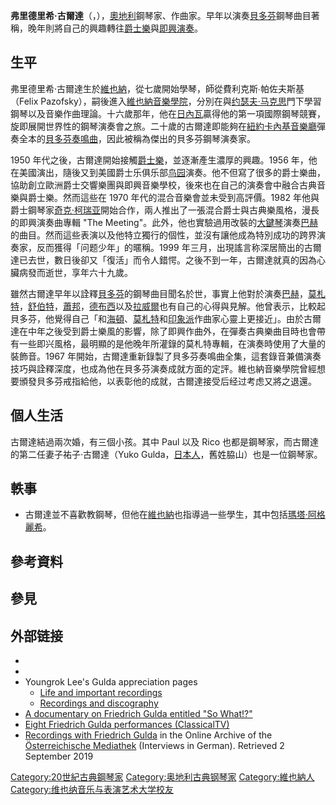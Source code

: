 {{Unreferenced|time=2022-01-13T15:46:00+00:00}}
{{NoteTA
|G1=Music
}}
{{Infobox Musician
| Name = 弗里德里希·古爾達<br>Friedrich Gulda
| Img = Friedrich Gulda.jpg
| Img_size = 
| Img_capt = 
| Landscape = 
| Background = non_vocal_instrumentalist
| Birth_name = 
| Alias = 
| School_background = 
| Born = {{birth date|1930|5|16}}
| Died = {{death date and age|2000|1|27|1930|5|16}}
| nationality   = {{AUT}}
| birth_place   = {{AUT}}[[维也纳|维也纳]]
| death_place   = {{AUT}}[[阿特湖畔施泰因巴赫|阿特湖畔施泰因巴赫]]
| alma_mater    = {{link-en|维也纳人民音乐学院|Wiener Volkskonservatorium}}<br>[[维也纳音乐与表演艺术大学|维也纳音乐学院]]
| Instrument = [[鋼琴|鋼琴]]
| Genre = [[古典音乐|古典音乐]]，[[爵士樂|爵士樂]]
| Occupation = [[鋼琴家|鋼琴家]]，[[作曲家|作曲家]]
| Years_active = 
| Label = 
| Production = 
| Associated_acts = 
| URL = [http://www.gulda.at www.gulda.at]
| Current_members = 
| Past_members = 
| Notable_instruments = 
| Blood = 
| Influences = 
}}
'''弗里德里希·古爾達'''（{{lang-de|'''Friedrich Gulda'''}}，{{bd|1930年|5月16日|2000年|1月27日}}），[[奧地利|奧地利]]鋼琴家、作曲家。早年以演奏[[貝多芬|貝多芬]]鋼琴曲目著稱，晚年則將自己的興趣轉往[[爵士樂|爵士樂]]與[[即興演奏|即興演奏]]。
== 生平 ==
弗里德里希·古爾達生於[[維也納|維也納]]，從七歲開始學琴，師從費利克斯∙帕佐夫斯基（Felix Pazofsky），嗣後進入[[维也纳音乐与表演艺术大学|維也納音樂學院]]，分別在{{link-de|布鲁诺·赛德尔霍费尔|Bruno Seidlhofer}}與[[约瑟夫·马克思|约瑟夫·马克思]]門下學習鋼琴以及音樂作曲理論。十六歲那年，他在[[日內瓦|日內瓦]]贏得他的第一項國際鋼琴競賽，旋即展開世界性的鋼琴演奏會之旅。二十歲的古爾達即能夠在[[紐約|紐約]][[卡內基音樂廳|卡內基音樂廳]]彈奏全本的[[貝多芬|貝多芬]][[奏鳴曲|奏鳴曲]]，因此被稱為傑出的貝多芬鋼琴演奏家。 

1950 年代之後，古爾達開始接觸[[爵士樂|爵士樂]]，並逐漸產生濃厚的興趣。1956 年，他在美國{{le|新港爵士音樂節|Newport Jazz Festival}}演出，隨後又到美國爵士乐俱乐部[[鸟园爵士|鸟园]]演奏。他不但寫了很多的爵士樂曲，協助創立歐洲爵士交響樂團與即興音樂學校，後來也在自己的演奏會中融合古典音樂與爵士樂。然而這些在 1970 年代的混合音樂會並未受到高評價。1982 年他與爵士鋼琴家[[奇克·柯瑞亚|奇克·柯瑞亚]]開始合作，兩人推出了一張混合爵士與古典樂風格，漫長的即興演奏曲專輯 "The Meeting"。此外，他也實驗過用改裝的[[大鍵琴|大鍵琴]]演奏[[巴赫|巴赫]]的曲目。然而這些表演以及他特立獨行的個性，並沒有讓他成為特別成功的跨界演奏家，反而獲得「问题少年」的暱稱。1999 年三月，出現謠言称深居簡出的古爾達已去世，數日後卻又「復活」而令人錯愕。之後不到一年，古爾達就真的因為心臟病發而逝世，享年六十九歲。 

雖然古爾達早年以詮釋[[貝多芬|貝多芬]]的鋼琴曲目聞名於世，事實上他對於演奏[[巴赫|巴赫]]，[[莫札特|莫札特]]，[[舒伯特|舒伯特]]，[[蕭邦|蕭邦]]，[[德布西|德布西]]以及[[拉威爾|拉威爾]]也有自己的心得與見解。他曾表示，比較起貝多芬，他覺得自己「和[[海頓|海頓]]、[[莫札特|莫札特]]和[[印象派|印象派]]作曲家心靈上更接近」。由於古爾達在中年之後受到爵士樂風的影響，除了即興作曲外，在彈奏古典樂曲目時也會帶有一些即兴風格，最明顯的是他晚年所灌錄的莫札特專輯，在演奏時使用了大量的裝飾音。1967 年開始，古爾達重新錄製了貝多芬奏鳴曲全集，這套錄音兼備演奏技巧與詮釋深度，也成為他在貝多芬演奏成就方面的定評。維也納音樂學院曾經想要頒發貝多芬戒指給他，以表彰他的成就，古爾達接受后经过考虑又將之退還。 

== 個人生活 ==
古爾達結過兩次婚，有三個小孩。其中 Paul 以及 Rico 也都是鋼琴家，而古爾達的第二任妻子祐子·古爾達（Yuko Gulda，[[日本人|日本人]]，舊姓脇山）也是一位鋼琴家。

== 軼事 ==
* 古爾達並不喜歡教鋼琴，但他在[[維也納|維也納]]也指導過一些學生，其中包括[[瑪塔·阿格麗希|瑪塔·阿格麗希]]。

== 參考資料 ==
== 參見 ==
{{portal|古典音樂}}

== 外部链接 ==
* {{Official website|http://www.gulda.at/}}
* {{Discogs artist|280177}}
*Youngrok Lee's Gulda appreciation pages
** [https://web.archive.org/web/20100618052750/http://fischer.hosting.paran.com/music/Gulda/gulda-e.htm Life and important recordings]
** [https://web.archive.org/web/20110523071758/http://fischer.hosting.paran.com/music/Gulda/discography-gulda.htm Recordings and discography]
* [https://web.archive.org/web/20080212120650/http://www2.deutschegrammophon.com/webseries/?ID=dvd&PRODUCT_NR=0734376 A documentary on Friedrich Gulda entitled "So What!?"]
* [https://web.archive.org/web/20090708022608/http://www.classicaltv.com/search-tag/friedrich-gulda/348 Eight Friedrich Gulda performances (ClassicalTV)]
* [https://www.mediathek.at/nc/type/8000/searchQuery/887/hash/UCUOCKJQ/ Recordings with Friedrich Gulda] in the Online Archive of the [[Österreichische_Mediathek|Österreichische Mediathek]] (Interviews in German). Retrieved 2 September 2019

{{Authority control}}
{{DEFAULTSORT:Gulda, Friedrich}}
[[Category:20世紀古典鋼琴家|Category:20世紀古典鋼琴家]]
[[Category:奥地利古典钢琴家|Category:奥地利古典钢琴家]]
[[Category:維也納人|Category:維也納人]]
[[Category:维也纳音乐与表演艺术大学校友|Category:维也纳音乐与表演艺术大学校友]]
